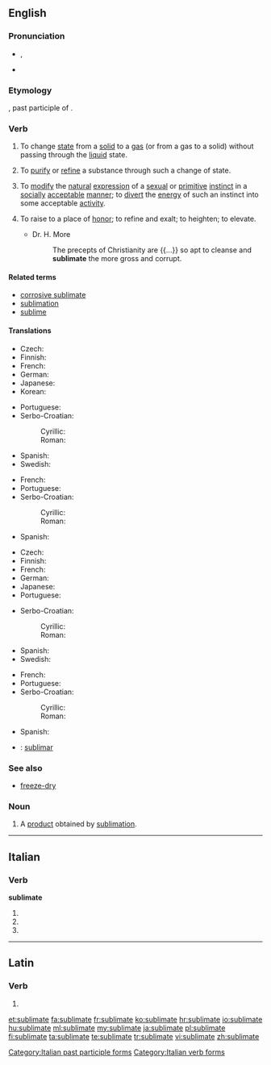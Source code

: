==English==
{{was wotd|2006|September|3}}

===Pronunciation===
* {{IPA|/ˈsʌblɪmeɪt/}}, {{X-SAMPA|/"sVblImeIt/}}
* {{audio|en-us-sublimate.ogg|Audio (US)}}

===Etymology===
{{etyl|la|en}} {{lena}} {{term|sublimatus|lang=la}}, past participle of {{term|sublimare|lang=la||to raise, elevate}}.

===Verb===
{{en-verb|sublimat|ed}}

# {{context|ambitransitive|physics|lang=en}} To change [[state]] from a [[solid]] to a [[gas]] (or from a gas to a solid) without passing through the [[liquid]] state.
# To [[purify]] or [[refine]] a substance through such a change of state.
# {{context|transitive|psychoanalysis|lang=en}} To [[modify]] the [[natural]] [[expression]] of a [[sexual]] or [[primitive]] [[instinct]] in a [[socially]] [[acceptable]] [[manner]]; to [[divert]] the [[energy]] of such an instinct into some acceptable [[activity]].
# {{context|archaic|lang=en}} To raise to a place of [[honor]]; to refine and exalt; to heighten; to elevate.
#* Dr. H. More
#*: The precepts of Christianity are {{...}} so apt to cleanse and '''sublimate''' the more gross and corrupt.

====Related terms====
* [[corrosive sublimate]]
* [[sublimation]]
* [[sublime]]

====Translations====
{{trans-top|to change from solid to gas}}
* Czech: {{t-|cs|sublimovat}}
* Finnish: {{t-|fi|sublimoitua}}
* French: {{t+|fr|sublimer}}
* German: {{t+|de|sublimieren}}
* Japanese: {{t+|ja|昇華|alt=昇華させる|tr=shōka saseru}}
* Korean: {{t+|ko|승화하다|sc=Kore}}
{{trans-mid}}
* Portuguese: {{t+|pt|sublimar}}
* Serbo-Croatian:
*: Cyrillic: {{t-|sh|сублимирати}}
*: Roman: {{t-|sh|sublimirati}}
* Spanish: {{t-|es|sublimar}}
* Swedish: {{t-|sv|sublimera}}
{{trans-bottom}}

{{trans-top|purify or refine}}
* French: {{t+|fr|sublimer}}
* Portuguese: {{t+|pt|sublimar}}
* Serbo-Croatian:
*: Cyrillic: {{t-|sh|сублимирати}}
*: Roman: {{t-|sh|sublimirati}}
{{trans-mid}}
* Spanish: {{t-|es|sublimar}}
{{trans-bottom}}

{{trans-top|psychoanalysis}}
* Czech: {{t-|cs|sublimovat}}
* Finnish: {{t-|fi|sublimoitua}}
* French: {{t+|fr|sublimer}}
* German: {{t+|de|sublimieren}}
* Japanese: {{t+|ja|昇華|alt=昇華させる|tr=shōka saseru}}
* Portuguese: {{t+|pt|sublimar}}
{{trans-mid}}
* Serbo-Croatian:
*: Cyrillic: {{t-|sh|сублимирати}}
*: Roman: {{t-|sh|sublimirati}}
* Spanish: {{t-|es|sublimar}}
* Swedish: {{t-|sv|sublimera}}
{{trans-bottom}}

{{trans-top|to raise to a place of honor}}
* French: {{t+|fr|honorer}}
* Portuguese: {{t+|pt|sublimar}}
* Serbo-Croatian:
*: Cyrillic: {{t-|sh|сублимирати}}
*: Roman: {{t-|sh|sublimirati}}
{{trans-mid}}
* Spanish: {{t-|es|sublimar}}
{{trans-bottom}}

{{checktrans-top}}
* {{ttbc|ia}}: [[sublimar]]
{{trans-bottom}}

===See also===
* [[freeze-dry]]

===Noun===
{{en-noun}}

# {{context|chemistry|lang=en}} A [[product]] obtained by [[sublimation]].

----

==Italian==

===Verb===
'''sublimate'''

# {{conjugation of|sublimare||2|p|pres|ind|lang=it}}
# {{conjugation of|sublimare||2|p|imp|lang=it}}
# {{form of|[[feminine|Feminine]] plural|sublimato}}

[[Category:Italian past participle forms]]
[[Category:Italian verb forms]]

----

==Latin==

===Verb===
{{la-verb-form|sublīmāte}}

# {{conjugation of|sublimo|sublīmō|2|p|pres|act|imp|lang=la}}

[[et:sublimate]]
[[fa:sublimate]]
[[fr:sublimate]]
[[ko:sublimate]]
[[hr:sublimate]]
[[io:sublimate]]
[[hu:sublimate]]
[[ml:sublimate]]
[[my:sublimate]]
[[ja:sublimate]]
[[pl:sublimate]]
[[fi:sublimate]]
[[ta:sublimate]]
[[te:sublimate]]
[[tr:sublimate]]
[[vi:sublimate]]
[[zh:sublimate]]
